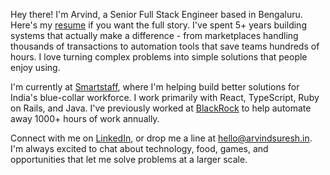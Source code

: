
Hey there! I'm Arvind, a Senior Full Stack Engineer based in Bengaluru. Here's my <a href={config.resumeLink} target="_blank">resume</a> if you want the full story. I've spent 5+ years building systems that actually make a difference - from marketplaces handling thousands of transactions to automation tools that save teams hundreds of hours. I love turning complex problems into simple solutions that people enjoy using.

I'm currently at <a href={config.smartstaffLink} target="_blank">Smartstaff</a>, where I'm helping build better solutions for India's blue-collar workforce. I work primarily with React, TypeScript, Ruby on Rails, and Java. I've previously worked at <a href={config.blackRockLink} target="_blank">BlackRock</a> to help automate away 1000+ hours of work annually.

Connect with me on <a href={config.linkedinLink} target="_blank">LinkedIn</a>, or drop me a line at <a href={config.email}>hello@arvindsuresh.in</a>. I'm always excited to chat about technology, food, games, and opportunities that let me solve problems at a larger scale.
